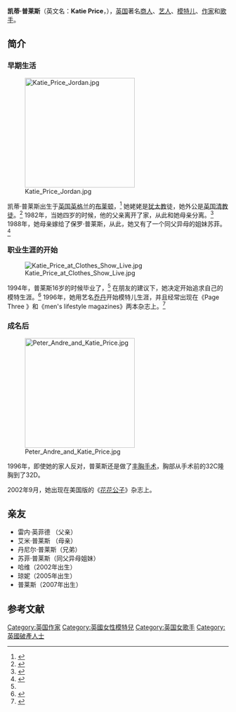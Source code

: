 {{Infobox person
|name          = 凯蒂·普莱斯
|image         = File:Katie Price, 2014.jpg
|caption       = 凯蒂·普莱斯，2014年。
|birth_name    = 卡特里娜·艾米·亚历山大·亚丽克西斯·英菲德
|birth_date    = {{Birth date and age|1978|5|22|df=y}}
|birth_place   = {{UK}}[[東薩塞克斯郡|東薩塞克斯郡]][[布莱顿|布莱顿]]
|death_date    =
|death_place   =
|nationality   = {{UK}}
|ethnicity     = 
|other_names   = {{nowrap|乔丹 <small>（笔名）</small><br>凯蒂·安德烈 <small>（结婚名）</small><br/>凯蒂·里德 <small>（结婚名）</small>}}
|occupation    = [[商人|商人]]，[[艺人|艺人]]<br>[[模特儿|模特儿]]，[[作家|作家]]，[[歌手|歌手]]
|years_active  = 1996年–现在
|networth      = {{gain}} [[英鎊|£]]四百萬<br />
|height        = {{height|ft=5|in=5}}
|spouse        = {{marriage|[[彼得·安德烈|彼得·安德烈]]|10 September 2005|8 September 2009}} （已离婚）<br>{{marriage|[[亚历克西斯·里德|亚历克西斯·里德]]|2 February 2010}}（分居）
|children      = 哈维（2002年出生）<br>琼妮（2005年出生）<br>普莱斯 （2007年出生）
|parents       = 雷内·英菲德 <small>（父亲）</small><br>艾米·普莱斯 <small>（母亲）</small>
|relations     = 丹尼尔·普莱斯 <small>（兄弟）</small><br>苏菲·普莱斯<small>（同父异母姐妹）</small>
|residence     = {{UK}}[[西薩塞克斯郡|西薩塞克斯郡]]<ref>{{cite web |url=http://www.mirror.co.uk/celebs/news/2010/06/23/katie-price-buys-2-million-mansion-on-country-estate-see-the-pictures-115875-22353609/ |title=Katie Price buys £2 million mansion on country estate - see the pictures |publisher=mirror.co.uk |date= |accessdate=2011-12-31 |archive-date=2011-11-24 |archive-url=https://web.archive.org/web/20111124084501/http://www.mirror.co.uk/celebs/news/2010/06/23/katie-price-buys-2-million-mansion-on-country-estate-see-the-pictures-115875-22353609/ |dead-url=no }}</ref>
|homepage      = {{url|katieprice.co.uk}}
}}
'''凯蒂·普莱斯'''（英文名：'''Katie Price'''，{{bd|1978年|5月22日}}），[[英国|英国]]著名[[商人|商人]]、[[艺人|艺人]]、[[模特儿|模特儿]]、[[作家|作家]]和[[歌手|歌手]]。

== 简介 ==
=== 早期生活 ===
[[Image:Katie_Price_Jordan.jpg|250px]]

凯蒂·普莱斯出生于[[英国|英国]][[英格兰|英格兰]]的[[布莱顿|布莱顿]]，<ref name="OK! Celebrity Profile">{{cite web|title=Katie Price: Celeb Profile|url=http://www.ok.co.uk/posts/view/1341/Katie-Price|publisher=OK! Magazine|accessdate=6 November 2010|deadurl=yes|archiveurl=https://web.archive.org/web/20110723101113/http://www.ok.co.uk/posts/view/1341/Katie-Price|archivedate=2011年7月23日}}</ref> 她姥姥是[[犹太教|犹太教]]徒，她外公是[[英国|英国]][[清教徒|清教徒]]。<ref>{{cite web |url=http://katiepriceonline.com/ |title=Katie Price Online |publisher=Katie Price Online |date= |accessdate=2011-12-31 |deadurl=yes |archiveurl=https://web.archive.org/web/20120322162449/http://katiepriceonline.com/ |archivedate=2012-03-22 }}</ref> 1982年，当她四岁的时候，他的父亲离开了家，从此和她母亲分离。<ref name="Independent">{{cite news|title=Katie Price: Life on the red-top roundabout|url=http://www.independent.co.uk/news/people/news/katie-price-life-on-the-redtop-roundabout-1887887.html|author=Dickinson, Matt|work=The Independent|location=UK|6=|date=3 February 2010|accessdate=6 November 2010|archive-date=2011-09-28|archive-url=https://web.archive.org/web/20110928132140/http://www.independent.co.uk/news/people/news/katie-price-life-on-the-redtop-roundabout-1887887.html|dead-url=no}}</ref>  1988年，她母亲嫁给了保罗·普莱斯，从此，她又有了一个同父异母的姐妹苏菲。<ref>{{Cite book|last=Price|first=Katie|title=Being Jordan: My Autobiography|url=https://archive.org/details/beingjordanmyaut0000pric|publisher=John Blake|year=2006|pages=[https://archive.org/details/beingjordanmyaut0000pric/page/n21 2]–4|isbn=1-844-54224-6}}</ref>

=== 职业生涯的开始 ===
[[File:Katie_Price_at_Clothes_Show_Live.jpg|thumb]]

1994年，普莱斯16岁的时候毕业了，<ref name="Independent" /> 在朋友的建议下，她决定开始追求自己的模特生涯。<ref name="KatiePriceHistory">{{cite web|title=History|url=http://katieprice.co.uk/history|publisher=Official Kate Price Website|accessdate=6 November 2010|deadurl=yes|archiveurl=https://web.archive.org/web/20101102012712/http://katieprice.co.uk/history|archivedate=2010年11月2日}}</ref> 1996年，她用艺名[[乔丹|乔丹]]开始模特儿生涯，并且经常出现在《Page Three 》和《men's lifestyle magazines》两本杂志上。<ref>{{cite book|last=Banker|first=Leslie |coauthors=Mullins, William|title=Britannia in Brief: The Scoop on All Things British|url=https://archive.org/details/britanniainbrief0000bank|publisher=Random House, Inc.|year=2009|pages=[https://archive.org/details/britanniainbrief0000bank/page/61 61], 67|isbn=0-345-50999-4}}</ref>

=== 成名后 ===
[[Image:Peter_Andre_and_Katie_Price.jpg|250px]]

1996年，即使她的家人反对，普莱斯还是做了[[丰胸手术|丰胸手术]]，胸部从手术前的32C隆胸到了32D。

2002年9月，她出现在美国版的《[[花花公子|花花公子]]》杂志上。

== 亲友 ==
*雷内·英菲德 （父亲）
*艾米·普莱斯 （母亲）
*丹尼尔·普莱斯（兄弟）
*苏菲·普莱斯（同父异母姐妹）
*哈维（2002年出生）
*琼妮（2005年出生）
*普莱斯（2007年出生）

{{Commons category|Katie Price|凯蒂·普莱斯}}

==参考文献==
<div class="references-small">
<references></references>
</div>

{{Authority control}}
{{DEFAULTSORT: Price, Katie}}
[[Category:英国作家|Category:英国作家]]
[[Category:英國女性模特兒|Category:英國女性模特兒]]
[[Category:英国女歌手|Category:英国女歌手]]
[[Category:英國破產人士|Category:英國破產人士]]